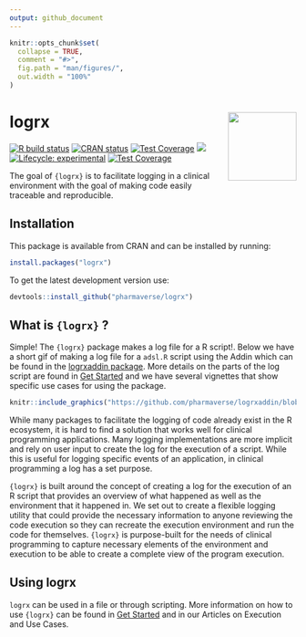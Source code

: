 ```yaml
---
output: github_document
---
```


<!-- README.md is generated from README.Rmd. Please edit that file -->

```r
knitr::opts_chunk$set(
  collapse = TRUE,
  comment = "#>",
  fig.path = "man/figures/",
  out.width = "100%"
)
```

# logrx  <img src="man/figures/logo.png" align="right" alt="" width="120" />

<!-- badges: start -->
[![R build status](https://github.com/pharmaverse/logrx/workflows/R-CMD-check.yaml/badge.svg)](https://github.com/pharmaverse/logrx/actions?workflow=R-CMD-check.yaml)
[![CRAN status](https://www.r-pkg.org/badges/version/logrx)](https://CRAN.R-project.org/package=logrx)
[![Test Coverage](https://raw.githubusercontent.com/pharmaverse/logrx/badges/main/test-coverage.svg)](https://github.com/pharmaverse/logrx/actions/workflows/code-coverage.yml)
[<img src="https://img.shields.io/badge/License-MIT-blue.svg">](https://github.com/pharmaverse/logrx/blob/master/LICENSE.md)
[![Lifecycle: experimental](https://img.shields.io/badge/lifecycle-experimental-orange.svg)](https://lifecycle.r-lib.org/articles/stages.html#experimental-1)
[![Test Coverage](https://raw.githubusercontent.com/pharmaverse/logrx/badges/main/test-coverage.svg)](https://github.com/pharmaverse/logrx/actions/workflows/code-coverage.yml)

<!-- badges: end -->

The goal of `{logrx}` is to facilitate logging in a clinical environment with the goal of making code easily traceable and reproducible.

## Installation

This package is available from CRAN and can be installed by running: 

```r
install.packages("logrx")
```

To get the latest development version use:

```r
devtools::install_github("pharmaverse/logrx")
```

## What is ```{logrx}``` ?

Simple!  The `{logrx}` package makes a log file for a R script!.  Below we have a short gif of
making a log file for a `adsl.R` script using the Addin which can be found in the [logrxaddin package](https://github.com/pharmaverse/logrxaddin).  More details on the parts of the log script
are found in [Get Started](https://pharmaverse.github.io/logrx/articles/logrx.html) and we have several vignettes that show specific use cases for using the package.

```r
knitr::include_graphics("https://github.com/pharmaverse/logrxaddin/blob/assets/logrx_gif.gif?raw=true")
```

While many packages to facilitate the logging of code already exist in the R ecosystem, it is hard to find a solution that works well for clinical programming applications.  Many logging implementations are more implicit and rely on user input to create the log for the execution of a script.  While this is useful for logging specific events of an application, in clinical programming a log has a set purpose.  

```{logrx}``` is built around the concept of creating a log for the execution of an R script that provides an overview of what happened as well as the environment that it happened in.  We set out to create a flexible logging utility that could provide the necessary information to anyone reviewing the code execution so they can recreate the execution environment and run the code for themselves.  ```{logrx}``` is purpose-built for the needs of clinical programming to capture necessary elements of the environment and execution to be able to create a complete view of the program execution.

## Using logrx

```logrx``` can be used in a file or through scripting.  More information on how to use ```{logrx}``` can be found in [Get Started](https://pharmaverse.github.io/logrx/articles/logrx.html) and in our Articles on Execution and Use Cases.
